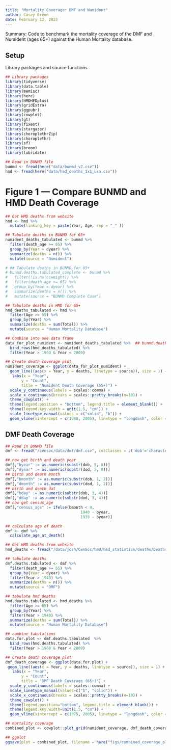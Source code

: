```yaml
---
title: "Mortality Coverage: DMF and Numident"
author: Casey Breen
date: February 12, 2023
---
```


Summary: Code to benchmark the mortality coverage of the DMF and Numident (ages 65+) against the Human Mortality database.  

## Setup 

Library packages and source functions 

```r
## Library packages 
library(tidyverse)
library(data.table)
library(memisc)
library(here)
library(HMDHFDplus)
library(gridExtra)
library(ggpubr)
library(cowplot)
library(gt)
library(fixest)
library(stargazer)
library(choroplethrZip)
library(choroplethr)
library(sf)
library(broom)
library(lubridate)

## Read in BUNMD file
bunmd <- fread(here("data/bunmd_v2.csv"))
hmd <- fread(here("data/hmd_deaths_1x1_usa.csv"))
```

# Figure 1 — Compare BUNMD and HMD Death Coverage 

```r
## Get HMD deaths from website
hmd <- hmd %>%
  mutate(linking_key = paste(Year, Age, sep = "_" ))

## Tabulate deaths in BUNMD for 65+
numident_deaths_tabulated <- bunmd %>% 
  filter(death_age >= 65) %>% 
  group_by(Year = dyear) %>% 
  summarize(deaths = n()) %>% 
  mutate(source = "Numident")

# ## Tabulate deaths in BUNMD for 65+
# bunmd.deaths.tabulated_complete <- bunmd %>% 
#   filter(!is.na(ccweight)) %>% 
#   filter(death_age >= 65) %>% 
#   group_by(Year = dyear) %>% 
#   summarize(deaths = n()) %>% 
#   mutate(source = "BUNMD Complete Case")

## Tabulate deaths in HMD for 65+ 
hmd_deaths_tabulated <- hmd %>%
  filter(Age >= 65) %>% 
  group_by(Year) %>% 
  summarize(deaths = sum(Total)) %>% 
  mutate(source = "Human Mortality Database")

## Combine into one data frame 
data_for_plot_numident <- numident_deaths_tabulated %>%  ## bunmd.deaths.tabulated_complete %>% 
  bind_rows(hmd_deaths_tabulated) %>% 
  filter(Year > 1960 & Year < 2009)

## Create death coverage plot
numident_coverage <- ggplot(data_for_plot_numident) + 
  geom_line((aes(x = Year, y = deaths, linetype = source)), size = 1) + 
   labs(x = "Year",
       y = "Count",
       title = "Numident Death Coverage (65+)") +
  scale_y_continuous(labels = scales::comma) + 
  scale_x_continuous(breaks = scales::pretty_breaks(n=10)) + 
  theme_cowplot() + 
  theme(legend.position = "bottom", legend.title = element_blank()) +
  theme(legend.key.width = unit(1.5, "cm")) + 
  scale_linetype_manual(values = c("solid", "b")) + 
  geom_vline(xintercept = c(1988, 2005), linetype = "longdash", color = "grey", size = 1)
```

## DMF Death Coverage 

```r
## Read in BUNMD file
dmf <- fread("/censoc/data/dmf/dmf.csv", colClasses = c('dob'='character', 'dod' = 'character'))

## now get birth and death year
dmf[,"byear" := as.numeric(substr(dob, 5, 8))]
dmf[,"dyear" := as.numeric(substr(dod, 5, 8))]
## birth and death month
dmf[,"bmonth" := as.numeric(substr(dob, 1, 2))]
dmf[,"dmonth" := as.numeric(substr(dod, 1, 2))]
## birth and death dat
dmf[,"bday" := as.numeric(substr(dob, 3, 4))]
dmf[,"dday" := as.numeric(substr(dod, 3, 4))]
## now get census_age
dmf[,"census_age" := ifelse(bmonth < 4,
                                 1940 - byear,
                                 1939 - byear)]

## calculate age of death 
dmf <- dmf %>% 
  calculate_age_at_death()

## Get HMD deaths from website
hmd_deaths <- fread("/data/josh/CenSoc/hmd/hmd_statistics/deaths/Deaths_1x1/USA.Deaths_1x1.txt")

## tabulate deaths 
dmf.deaths.tabulated <- dmf %>%
  filter(death_age >= 65) %>%
  group_by(Year = dyear) %>%
  filter(Year > 1940) %>%
  summarize(deaths = n()) %>%
  mutate(source = "DMF")

## tabulate hmd deaths 
hmd.deaths.tabulated <- hmd_deaths %>%
  filter(Age >= 65) %>%
  group_by(Year) %>%
  filter(Year > 1940) %>%
  summarize(deaths = sum(Total)) %>%
  mutate(source = "Human Mortality Database")

## combine tabulations 
data.for.plot <- dmf.deaths.tabulated  %>%
  bind_rows(hmd.deaths.tabulated) %>%
  filter(Year > 1960 & Year < 2009)

## Create death coverage plot
dmf_death_coverage <- ggplot(data.for.plot) +  
 geom_line((aes(x = Year, y = deaths, linetype = source)), size = 1) + 
   labs(x = "Year",
       y = "Count",
       title = "DMF Death Coverage (65+)") +
  scale_y_continuous(labels = scales::comma) + 
  scale_linetype_manual(values=c("b", "solid")) + 
  scale_x_continuous(breaks = scales::pretty_breaks(n=10)) + 
  theme_cowplot() + 
  theme(legend.position="bottom", legend.title = element_blank()) +
  theme(legend.key.width=unit(1.5, "cm")) + 
  geom_vline(xintercept = c(1975, 2005), linetype = "longdash", color = "grey", size = 1)
```

```r
## mortality coverage 
combined_plot <- cowplot::plot_grid(numident_coverage, dmf_death_coverage, ncol = 1)

## ggplot 
ggsave(plot = combined_plot, filename = here("figs/combined_coverage_plot.png"), width = 8, height = 10)
```


